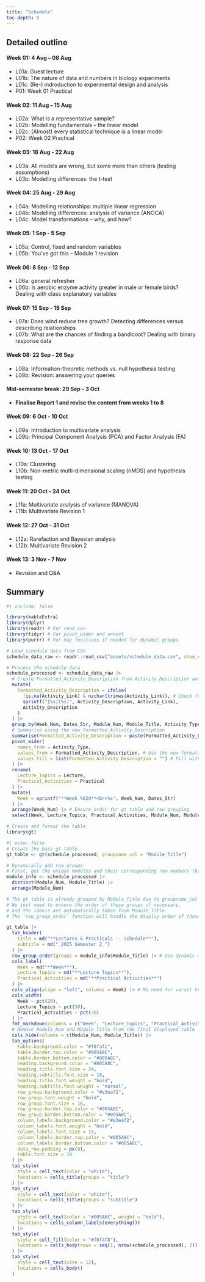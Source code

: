 ```yaml
---
title: "Schedule"
toc-depth: 5
---
```


::: {.panel-tabset}
## Detailed outline

#### **Week 01**: 4 Aug -- 08 Aug

- L01a: Guest lecture
- L01b: The nature of data and numbers in biology experiments
- L01c: (Re-) indroduction to experimental design and analysis
- P01: Week 01 Practical

#### **Week 02**: 11 Aug -- 15 Aug

- L02a: What is a representative sample?
- L02b: Modelling fundamentals – the linear model
- L02c: (Almost) every statistical technique is a linear model
- P02: Week 02 Practical

#### **Week 03**: 18 Aug - 22 Aug	

- L03a: All models are wrong, but some more than others (testing assumptions)
- L03b: Modelling differences: the t-test

#### **Week 04**: 25 Aug - 29 Aug	

- L04a: Modelling relationships: multiple linear regression
- L04b: Modelling differences: analysis of variance (ANOCA)
- L04c: Model transformations – why, and how?

#### **Week 05**: 1 Sep - 5 Sep

- L05a: Control, fixed and random variables
- L05b: You’ve got this – Module 1 revision

#### **Week 06**: 8 Sep - 12 Sep

- L06a: general refresher
- L06b: Is aerobic enzyme activity greater in male or female birds? Dealing with class explanatory variables

#### **Week 07**: 15 Sep - 19 Sep

- L07a: Does wind reduce tree growth? Detecting differences versus describing relationships
- L07b: What are the chances of finding a bandicoot? Dealing with binary response data

#### **Week 08**: 22 Sep - 26 Sep

- L08a: Information-theoretic methods vs. null hypothesis testing
- L08b: Revision: answering your queries

#### **Mid-semester break**: 29 Sep - 3 Oct

- **Finalise Report 1 and revise the content from weeks 1 to 8**

#### **Week 09**: 6 Oct - 10 Oct

- L09a: Introduction to multivariate analysis
- L09b: Principal Component Analysis (PCA) and Factor Analysis (FA)

#### **Week 10**: 13 Oct - 17 Oct

- L10a: Clustering
- L10b: Non-metric multi-dimensional scaling (nMDS) and hypothesis testing

#### **Week 11**: 20 Oct - 24 Oct

- L11a: Multivariate analysis of variance (MANOVA)
- L11b: Multivariate Revision 1

#### **Week 12**: 27 Oct - 31 Oct

- L12a: Rarefaction and Bayesian analysis
- L12b: Multivariate Revision 2

#### **Week 13**: 3 Nov - 7 Nov

- Revision and Q&A	

## Summary
```r
#| include: false

library(kableExtra)
library(dplyr)
library(readr) # For read_csv
library(tidyr) # For pivot_wider and unnest
library(purrr) # For map functions if needed for dynamic groups

# Load schedule data from CSV
schedule_data_raw <- readr::read_csv("assets/schedule_data.csv", show_col_types = FALSE)

# Process the schedule data
schedule_processed <- schedule_data_raw |>
  # Create Formatted_Activity_Description from Activity_Description and Activity_Link
  mutate(
    Formatted_Activity_Description = ifelse(
      !is.na(Activity_Link) & nzchar(trimws(Activity_Link)), # Check for non-empty, non-NA link
      sprintf("[%s](%s)", Activity_Description, Activity_Link),
      Activity_Description
    )
  ) |>
  group_by(Week_Num, Dates_Str, Module_Num, Module_Title, Activity_Type) |>
  # Summarise using the new Formatted_Activity_Description
  summarise(Formatted_Activity_Description = paste(Formatted_Activity_Description, collapse = "<br>"), .groups = "drop") |>
  pivot_wider(
    names_from = Activity_Type,
    values_from = Formatted_Activity_Description, # Use the new formatted column
    values_fill = list(Formatted_Activity_Description = "") # Fill with the new formatted column
  ) |>
  rename(
    Lecture_Topics = Lecture,
    Practical_Activities = Practical
  ) |>
  mutate(
    Week = sprintf("**Week %02d**<br>%s", Week_Num, Dates_Str)
  ) |>
  arrange(Week_Num) |> # Ensure order for gt table and row grouping
  select(Week, Lecture_Topics, Practical_Activities, Module_Num, Module_Title) # Keep module info for grouping

# Create and format the table
library(gt)

```

```r
#| echo: false
# Create the base gt table
gt_table <- gt(schedule_processed, groupname_col = "Module_Title")

# Dynamically add row groups
# First, get the unique modules and their corresponding row numbers (based on Week_Num)
module_info <- schedule_processed |>
  distinct(Module_Num, Module_Title) |>
  arrange(Module_Num)

# The gt table is already grouped by Module_Title due to groupname_col = "Module_Title"
# We just need to ensure the order of these groups if necessary,
# and the labels are automatically taken from Module_Title.
# The `row_group_order` function will handle the display order of these groups.

gt_table |>
  tab_header(
    title = md("**Lectures & Practicals -- schedule**"),
    subtitle = md("_2025 Semester 2_")
  ) |>
  row_group_order(groups = module_info$Module_Title) |> # Use dynamic module titles for order
  cols_label(
    Week = md("**Week**"),
    Lecture_Topics = md("**Lecture Topics**"),
    Practical_Activities = md("**Practical Activities**")
  ) |>
  cols_align(align = "left", columns = Week) |> # No need for vars() here
  cols_width(
    Week ~ pct(20),
    Lecture_Topics ~ pct(50),
    Practical_Activities ~ pct(30)
  ) |>
  fmt_markdown(columns = c("Week", "Lecture_Topics", "Practical_Activities")) |>
  # Remove Module_Num and Module_Title from the final displayed table
  cols_hide(columns = c(Module_Num, Module_Title)) |>
  tab_options(
    table.background.color = "#f8fafc",
    table.border.top.color = "#005A8C",
    table.border.bottom.color = "#005A8C",
    heading.background.color = "#005A8C",
    heading.title.font.size = 24,
    heading.subtitle.font.size = 16,
    heading.title.font.weight = "bold",
    heading.subtitle.font.weight = "normal",
    row_group.background.color = "#e3eaf2",
    row_group.font.weight = "bold",
    row_group.font.size = 16,
    row_group.border.top.color = "#005A8C",
    row_group.border.bottom.color = "#005A8C",
    column_labels.background.color = "#e3eaf2",
    column_labels.font.weight = "bold",
    column_labels.font.size = 15,
    column_labels.border.top.color = "#005A8C",
    column_labels.border.bottom.color = "#005A8C",
    data_row.padding = px(8),
    table.font.size = 14
  ) |>
  tab_style(
    style = cell_text(color = "white"),
    locations = cells_title(groups = "title")
  ) |>
  tab_style(
    style = cell_text(color = "white"),
    locations = cells_title(groups = "subtitle")
  ) |>
  tab_style(
    style = cell_text(color = "#005A8C", weight = "bold"),
    locations = cells_column_labels(everything())
  ) |>
  tab_style(
    style = cell_fill(color = "#f0f4f8"),
    locations = cells_body(rows = seq(1, nrow(schedule_processed), 2))
  ) |>
  tab_style(
    style = cell_text(size = 12),
    locations = cells_body()
  )

```


:::

